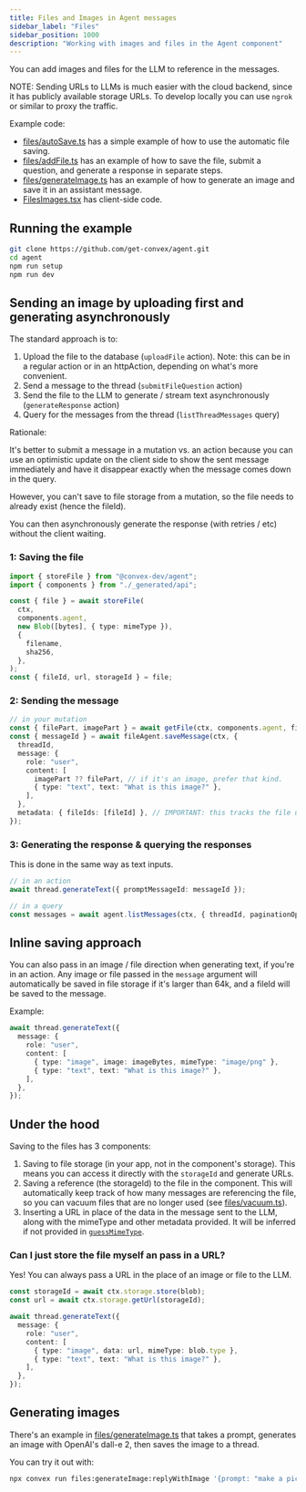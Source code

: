 ```yaml
---
title: Files and Images in Agent messages
sidebar_label: "Files"
sidebar_position: 1000
description: "Working with images and files in the Agent component"
---
```


You can add images and files for the LLM to reference in the messages.

NOTE: Sending URLs to LLMs is much easier with the cloud backend, since it has
publicly available storage URLs. To develop locally you can use `ngrok` or
similar to proxy the traffic.

Example code:

- [files/autoSave.ts](../example/convex/files/autoSave.ts) has a simple example
  of how to use the automatic file saving.
- [files/addFile.ts](../example/convex/files/addFile.ts) has an example of how
  to save the file, submit a question, and generate a response in separate
  steps.
- [files/generateImage.ts](../example/convex/files/generateImage.ts) has an
  example of how to generate an image and save it in an assistant message.
- [FilesImages.tsx](../example/ui/files/FilesImages.tsx) has client-side code.

## Running the example

```sh
git clone https://github.com/get-convex/agent.git
cd agent
npm run setup
npm run dev
```

## Sending an image by uploading first and generating asynchronously

The standard approach is to:

1. Upload the file to the database (`uploadFile` action). Note: this can be in a
   regular action or in an httpAction, depending on what's more convenient.
2. Send a message to the thread (`submitFileQuestion` action)
3. Send the file to the LLM to generate / stream text asynchronously
   (`generateResponse` action)
4. Query for the messages from the thread (`listThreadMessages` query)

Rationale:

It's better to submit a message in a mutation vs. an action because you can use
an optimistic update on the client side to show the sent message immediately and
have it disappear exactly when the message comes down in the query.

However, you can't save to file storage from a mutation, so the file needs to
already exist (hence the fileId).

You can then asynchronously generate the response (with retries / etc) without
the client waiting.

### 1: Saving the file

```ts
import { storeFile } from "@convex-dev/agent";
import { components } from "./_generated/api";

const { file } = await storeFile(
  ctx,
  components.agent,
  new Blob([bytes], { type: mimeType }),
  {
    filename,
    sha256,
  },
);
const { fileId, url, storageId } = file;
```

### 2: Sending the message

```ts
// in your mutation
const { filePart, imagePart } = await getFile(ctx, components.agent, fileId);
const { messageId } = await fileAgent.saveMessage(ctx, {
  threadId,
  message: {
    role: "user",
    content: [
      imagePart ?? filePart, // if it's an image, prefer that kind.
      { type: "text", text: "What is this image?" },
    ],
  },
  metadata: { fileIds: [fileId] }, // IMPORTANT: this tracks the file usage.
});
```

### 3: Generating the response & querying the responses

This is done in the same way as text inputs.

```ts
// in an action
await thread.generateText({ promptMessageId: messageId });
```

```ts
// in a query
const messages = await agent.listMessages(ctx, { threadId, paginationOpts });
```

## Inline saving approach

You can also pass in an image / file direction when generating text, if you're
in an action. Any image or file passed in the `message` argument will
automatically be saved in file storage if it's larger than 64k, and a fileId
will be saved to the message.

Example:

```ts
await thread.generateText({
  message: {
    role: "user",
    content: [
      { type: "image", image: imageBytes, mimeType: "image/png" },
      { type: "text", text: "What is this image?" },
    ],
  },
});
```

## Under the hood

Saving to the files has 3 components:

1. Saving to file storage (in your app, not in the component's storage). This
   means you can access it directly with the `storageId` and generate URLs.
2. Saving a reference (the storageId) to the file in the component. This will
   automatically keep track of how many messages are referencing the file, so
   you can vacuum files that are no longer used (see
   [files/vacuum.ts](../example/convex/files/vacuum.ts)).
3. Inserting a URL in place of the data in the message sent to the LLM, along
   with the mimeType and other metadata provided. It will be inferred if not
   provided in
   [`guessMimeType`](https://github.com/get-convex/agent/blob/main/src/mapping.ts#L556).

### Can I just store the file myself an pass in a URL?

Yes! You can always pass a URL in the place of an image or file to the LLM.

```ts
const storageId = await ctx.storage.store(blob);
const url = await ctx.storage.getUrl(storageId);

await thread.generateText({
  message: {
    role: "user",
    content: [
      { type: "image", data: url, mimeType: blob.type },
      { type: "text", text: "What is this image?" },
    ],
  },
});
```

## Generating images

There's an example in
[files/generateImage.ts](../example/convex/files/generateImage.ts) that takes a
prompt, generates an image with OpenAI's dall-e 2, then saves the image to a
thread.

You can try it out with:

```sh
npx convex run files:generateImage:replyWithImage '{prompt: "make a picture of a cat" }'
```

